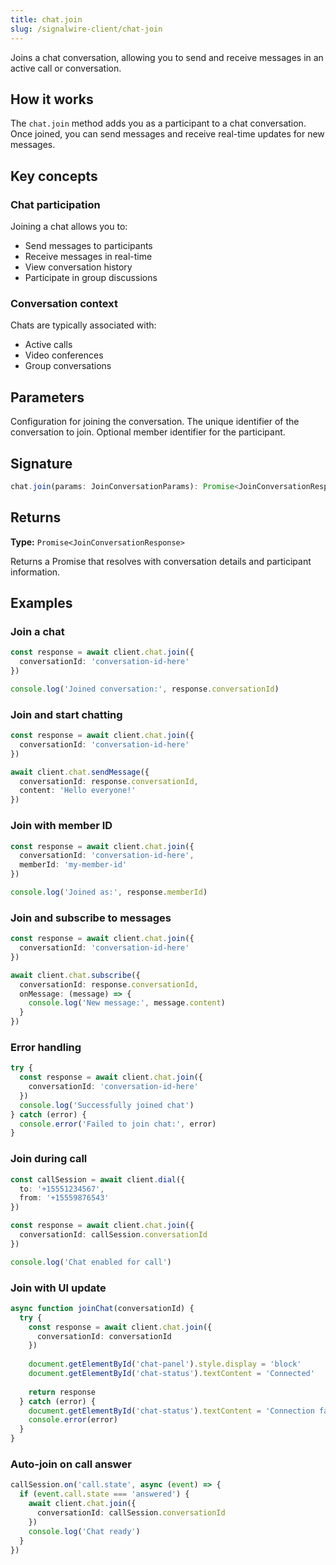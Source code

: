 ```yaml
---
title: chat.join
slug: /signalwire-client/chat-join
---
```



Joins a chat conversation, allowing you to send and receive messages in an active call or conversation.

## How it works

The `chat.join` method adds you as a participant to a chat conversation. Once joined, you can send messages and receive real-time updates for new messages.

## Key concepts

### Chat participation

Joining a chat allows you to:
- Send messages to participants
- Receive messages in real-time
- View conversation history
- Participate in group discussions

### Conversation context

Chats are typically associated with:
- Active calls
- Video conferences
- Group conversations

## Parameters

<APIField name="params" type="JoinConversationParams" required>
  Configuration for joining the conversation.
</APIField>

<APIField name="params.conversationId" type="string" required>
  The unique identifier of the conversation to join.
</APIField>

<APIField name="params.memberId" type="string">
  Optional member identifier for the participant.
</APIField>

## Signature

```typescript
chat.join(params: JoinConversationParams): Promise<JoinConversationResponse>
```

## Returns

**Type:** `Promise<JoinConversationResponse>`

Returns a Promise that resolves with conversation details and participant information.

## Examples

### Join a chat

```typescript
const response = await client.chat.join({
  conversationId: 'conversation-id-here'
})

console.log('Joined conversation:', response.conversationId)
```

### Join and start chatting

```typescript
const response = await client.chat.join({
  conversationId: 'conversation-id-here'
})

await client.chat.sendMessage({
  conversationId: response.conversationId,
  content: 'Hello everyone!'
})
```

### Join with member ID

```typescript
const response = await client.chat.join({
  conversationId: 'conversation-id-here',
  memberId: 'my-member-id'
})

console.log('Joined as:', response.memberId)
```

### Join and subscribe to messages

```typescript
const response = await client.chat.join({
  conversationId: 'conversation-id-here'
})

await client.chat.subscribe({
  conversationId: response.conversationId,
  onMessage: (message) => {
    console.log('New message:', message.content)
  }
})
```

### Error handling

```typescript
try {
  const response = await client.chat.join({
    conversationId: 'conversation-id-here'
  })
  console.log('Successfully joined chat')
} catch (error) {
  console.error('Failed to join chat:', error)
}
```

### Join during call

```typescript
const callSession = await client.dial({
  to: '+15551234567',
  from: '+15559876543'
})

const response = await client.chat.join({
  conversationId: callSession.conversationId
})

console.log('Chat enabled for call')
```

### Join with UI update

```typescript
async function joinChat(conversationId) {
  try {
    const response = await client.chat.join({
      conversationId: conversationId
    })
    
    document.getElementById('chat-panel').style.display = 'block'
    document.getElementById('chat-status').textContent = 'Connected'
    
    return response
  } catch (error) {
    document.getElementById('chat-status').textContent = 'Connection failed'
    console.error(error)
  }
}
```

### Auto-join on call answer

```typescript
callSession.on('call.state', async (event) => {
  if (event.call.state === 'answered') {
    await client.chat.join({
      conversationId: callSession.conversationId
    })
    console.log('Chat ready')
  }
})
```

